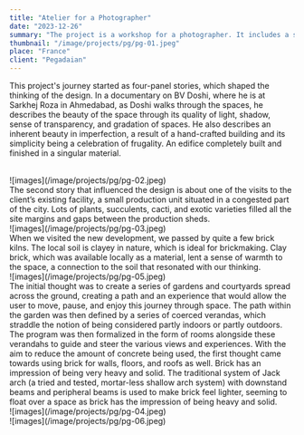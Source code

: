 ```yaml
---
title: "Atelier for a Photographer"
date: "2023-12-26"
summary: "The project is a workshop for a photographer. It includes a storage area and a place for indoor and outdoor photography. Located in a craft area of the city of Aubervilliers, the building occupies almost the entire plot and the available height that regulations can offer."
thumbnail: "/image/projects/pg/pg-01.jpeg"
place: "France"
client: "Pegadaian"
---
```


This project's journey started as four-panel stories, which shaped the thinking of the design. In a documentary on BV Doshi, where he is at Sarkhej Roza in Ahmedabad, as Doshi walks through the spaces, he describes the beauty of the space through its quality of light, shadow, sense of transparency, and gradation of spaces. He also describes an inherent beauty in imperfection, a result of a hand-crafted building and its simplicity being a celebration of frugality. An edifice completely built and finished in a singular material.

<br />
![images](/image/projects/pg/pg-02.jpeg)
<br />
The second story that influenced the design is about one of the visits to the client’s
existing facility, a small production unit situated in a congested part of the city.
Lots of plants, succulents, cacti, and exotic varieties filled all the site margins
and gaps between the production sheds.
<br />
![images](/image/projects/pg/pg-03.jpeg)
<br />
When we visited the new development, we passed by quite a few brick kilns. The local
soil is clayey in nature, which is ideal for brickmaking. Clay brick, which was available
locally as a material, lent a sense of warmth to the space, a connection to the soil
that resonated with our thinking.
<br />
![images](/image/projects/pg/pg-05.jpeg)
<br />
The initial thought was to create a series of gardens and courtyards spread across
the ground, creating a path and an experience that would allow the user to move,
pause, and enjoy this journey through space. The path within the garden was then
defined by a series of coerced verandas, which straddle the notion of being considered
partly indoors or partly outdoors.
<br />
The program was then formalized in the form of rooms alongside these verandahs to
guide and steer the various views and experiences. With the aim to reduce the amount
of concrete being used, the first thought came towards using brick for walls, floors,
and roofs as well. Brick has an impression of being very heavy and solid. The traditional
system of Jack arch (a tried and tested, mortar-less shallow arch system) with downstand
beams and peripheral beams is used to make brick feel lighter, seeming to float over
a space as brick has the impression of being heavy and solid.
<br />
![images](/image/projects/pg/pg-04.jpeg)
<br />
![images](/image/projects/pg/pg-06.jpeg)
